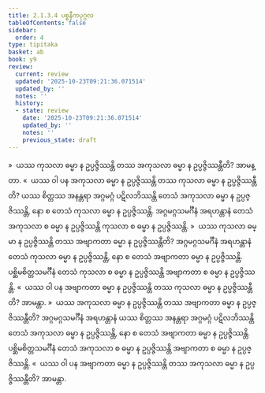 ```yaml
---
title: 2.1.3.4 ပစ္စနီကပုဂ္ဂလ
tableOfContents: false
sidebar:
  order: 4
type: tipitaka
basket: ab
book: y9
review:
  current: review
  updated: '2025-10-23T09:21:36.071514'
  updated_by: ''
  notes: ''
  history:
  - state: review
    date: '2025-10-23T09:21:36.071514'
    updated_by: ''
    notes: ''
    previous_state: draft
---
```



<ReviewStatus review={frontmatter.review} showDetails={true} />

<HypothesisAnnotation frontmatter={frontmatter} />

<DynamicBreadcrumb />

<Division number="63" book="y9" e="ch" v="35" p="18">

<Paragraph number="300" book="y9">
»  ယဿ ကုသလာ ဓမ္မာ န ဥပ္ပဇ္ဇိဿန္တိ တဿ အကုသလာ ဓမ္မာ န ဥပ္ပဇ္ဇိဿန္တီတိ? အာမန္တာ.
</Paragraph>

<Paragraph number="301" book="y9">
«  ယဿ ဝါ ပန အကုသလာ ဓမ္မာ န ဥပ္ပဇ္ဇိဿန္တိ တဿ ကုသလာ ဓမ္မာ န ဥပ္ပဇ္ဇိဿန္တီတိ?
</Paragraph>

<Paragraph number="302" book="y9">
ယဿ စိတ္တဿ အနန္တရာ အဂ္ဂမဂ္ဂံ ပဋိလဘိဿန္တိ တေသံ အကုသလာ ဓမ္မာ န ဥပ္ပဇ္ဇိဿန္တိ, နော စ တေသံ ကုသလာ ဓမ္မာ န ဥပ္ပဇ္ဇိဿန္တိ. အဂ္ဂမဂ္ဂသမင်္ဂီနံ အရဟန္တာနံ တေသံ အကုသလာ စ ဓမ္မာ န ဥပ္ပဇ္ဇိဿန္တိ ကုသလာ စ ဓမ္မာ န ဥပ္ပဇ္ဇိဿန္တိ.
</Paragraph>

<Paragraph number="303" book="y9">
»  ယဿ ကုသလာ ဓမ္မာ န ဥပ္ပဇ္ဇိဿန္တိ တဿ အဗျာကတာ ဓမ္မာ န ဥပ္ပဇ္ဇိဿန္တီတိ?
</Paragraph>

<Paragraph number="304" book="y9">
အဂ္ဂမဂ္ဂသမင်္ဂီနံ အရဟန္တာနံ တေသံ ကုသလာ ဓမ္မာ န ဥပ္ပဇ္ဇိဿန္တိ, နော စ တေသံ အဗျာကတာ ဓမ္မာ န ဥပ္ပဇ္ဇိဿန္တိ. ပစ္ဆိမစိတ္တသမင်္ဂီနံ တေသံ ကုသလာ စ ဓမ္မာ န ဥပ္ပဇ္ဇိဿန္တိ အဗျာကတာ စ ဓမ္မာ န ဥပ္ပဇ္ဇိဿန္တိ.
</Paragraph>

<Paragraph number="305" book="y9">
«  ယဿ ဝါ ပန အဗျာကတာ ဓမ္မာ န ဥပ္ပဇ္ဇိဿန္တိ တဿ ကုသလာ ဓမ္မာ န ဥပ္ပဇ္ဇိဿန္တီတိ? အာမန္တာ.
</Paragraph>

</Division>
<Division number="64" book="y9" e="ch" v="35" p="18">

<Paragraph number="306" book="y9">
»  ယဿ အကုသလာ ဓမ္မာ န ဥပ္ပဇ္ဇိဿန္တိ တဿ အဗျာကတာ ဓမ္မာ န ဥပ္ပဇ္ဇိဿန္တီတိ?
</Paragraph>

<Paragraph number="307" book="y9">
အဂ္ဂမဂ္ဂသမင်္ဂီနံ အရဟန္တာနံ ယဿ စိတ္တဿ အနန္တရာ အဂ္ဂမဂ္ဂံ ပဋိလဘိဿန္တိ တေသံ အကုသလာ ဓမ္မာ န ဥပ္ပဇ္ဇိဿန္တိ, နော စ တေသံ အဗျာကတာ ဓမ္မာ န ဥပ္ပဇ္ဇိဿန္တိ. ပစ္ဆိမစိတ္တသမင်္ဂီနံ တေသံ အကုသလာ စ ဓမ္မာ န ဥပ္ပဇ္ဇိဿန္တိ အဗျာကတာ စ ဓမ္မာ န ဥပ္ပဇ္ဇိဿန္တိ.
</Paragraph>

<Paragraph number="308" book="y9">
«  ယဿ ဝါ ပန အဗျာကတာ ဓမ္မာ န ဥပ္ပဇ္ဇိဿန္တိ တဿ အကုသလာ ဓမ္မာ န ဥပ္ပဇ္ဇိဿန္တီတိ? အာမန္တာ.
</Paragraph>
</Division>